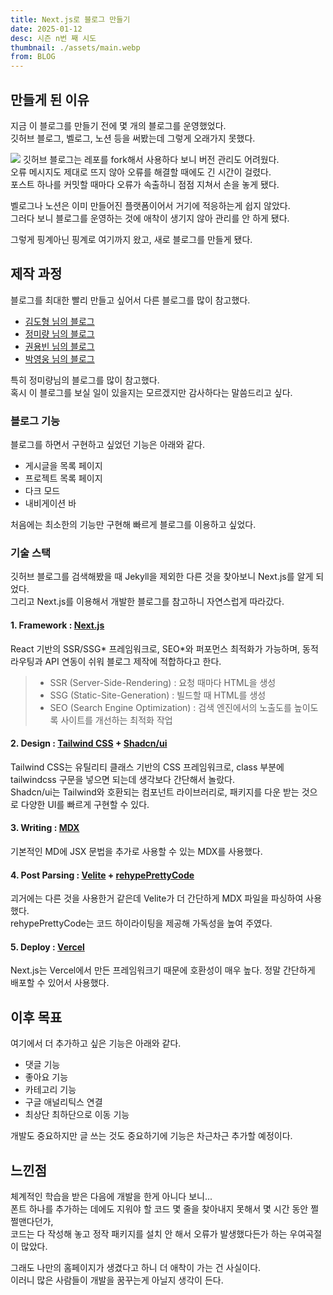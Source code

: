 ```yaml
---
title: Next.js로 블로그 만들기 
date: 2025-01-12  
desc: 시즌 n번 째 시도   
thumbnail: ./assets/main.webp  
from: BLOG  
---
```


## 만들게 된 이유  

지금 이 블로그를 만들기 전에 몇 개의 블로그를 운영했었다.   
깃허브 블로그, 벨로그, 노션 등을 써봤는데 그렇게 오래가지 못했다.  

![](./assets/1.png)
깃허브 블로그는 레포를 fork해서 사용하다 보니 버전 관리도 어려웠다.  
오류 메시지도 제대로 뜨지 않아 오류를 해결할 때에도 긴 시간이 걸렸다.  
포스트 하나를 커밋할 때마다 오류가 속출하니 점점 지쳐서 손을 놓게 됐다.  

벨로그나 노션은 이미 만들어진 플랫폼이어서 거기에 적응하는게 쉽지 않았다.  
그러다 보니 블로그를 운영하는 것에 애착이 생기지 않아 관리를 안 하게 됐다.  

그렇게 핑계아닌 핑계로 여기까지 왔고, 새로 블로그를 만들게 됐다.  


## 제작 과정  

블로그를 최대한 빨리 만들고 싶어서 다른 블로그를 많이 참고했다.  
- [김도형 님의 블로그](https://d5br5.dev/blog/nextjs_blog/setup)
- [정미량 님의 블로그](https://miryang.dev/blog/build-blog-with-nextjs)
- [권용빈 님의 블로그](https://yiyb-blog.vercel.app/)
- [박영웅 님의 블로그](https://www.heropy.dev/)

특히 정미량님의 블로그를 많이 참고했다.  
혹시 이 블로그를 보실 일이 있을지는 모르겠지만 감사하다는 말씀드리고 싶다.  

### 블로그 기능  

블로그를 하면서 구현하고 싶었던 기능은 아래와 같다.  
- 게시글을 목록 페이지
- 프로젝트 목록 페이지
- 다크 모드
- 내비게이션 바

처음에는 최소한의 기능만 구현해 빠르게 블로그를 이용하고 싶었다.  

### 기술 스택  

깃허브 블로그를 검색해봤을 때 Jekyll을 제외한 다른 것을 찾아보니 Next.js를 알게 되었다.  
그리고 Next.js를 이용해서 개발한 블로그를 참고하니 자연스럽게 따라갔다.  


#### 1. Framework : [Next.js](https://nextjs.org/docs/app/getting-started)  
React 기반의 SSR/SSG* 프레임워크로, SEO*와 퍼포먼스 최적화가 가능하며, 동적 라우팅과 API 연동이 쉬워 블로그 제작에 적합하다고 한다.   
> - SSR (Server-Side-Rendering) : 요청 때마다 HTML을 생성  
> - SSG (Static-Site-Generation) : 빌드할 때 HTML를 생성  
> - SEO (Search Engine Optimization) : 검색 엔진에서의 노출도를 높이도록 사이트를 개선하는 최적화 작업  

#### 2. Design : [Tailwind CSS](https://tailwindcss.com/docs/installation) + [Shadcn/ui](https://ui.shadcn.com/docs)  
Tailwind CSS는 유틸리티 클래스 기반의 CSS 프레임워크로, class 부분에 tailwindcss 구문을 넣으면 되는데 생각보다 간단해서 놀랐다.  
Shadcn/ui는 Tailwind와 호환되는 컴포넌트 라이브러리로, 패키지를 다운 받는 것으로 다양한 UI를 빠르게 구현할 수 있다.  

#### 3. Writing : [MDX](https://mdxjs.com/)  
기본적인 MD에 JSX 문법을 추가로 사용할 수 있는 MDX를 사용했다.  

#### 4. Post Parsing : [Velite](https://velite.js.org/guide/quick-start) + [rehypePrettyCode](https://velite.js.org/guide/code-highlighting)  
괴거에는 다른 것을 사용한거 같은데 Velite가 더 간단하게 MDX 파일을 파싱하여 사용했다.  
rehypePrettyCode는 코드 하이라이팅을 제공해 가독성을 높여 주였다.  


#### 5. Deploy : [Vercel](https://vercel.com/home)  
Next.js는 Vercel에서 만든 프레임워크기 때문에 호환성이 매우 높다. 
정말 간단하게 배포할 수 있어서 사용했다.  

## 이후 목표  

여기에서 더 추가하고 싶은 기능은 아래와 같다.  
- 댓글 기능
- 좋아요 기능
- 카테고리 기능
- 구글 애널리틱스 연결
- 최상단 최하단으로 이동 기능

개발도 중요하지만 글 쓰는 것도 중요하기에 기능은 차근차근 추가할 예정이다.  

## 느낀점  

체계적인 학습을 받은 다음에 개발을 한게 아니다 보니...  
폰트 하나를 추가하는 데에도 지워야 할 코드 몇 줄을 찾아내지 못해서 몇 시간 동안 쩔쩔맨다던가,  
코드는 다 작성해 놓고 정작 패키지를 설치 안 해서 오류가 발생했다든가 하는 우여곡절이 많았다.  

그래도 나만의 홈페이지가 생겼다고 하니 더 애착이 가는 건 사실이다.  
이러니 많은 사람들이 개발을 꿈꾸는게 아닐지 생각이 든다.  
